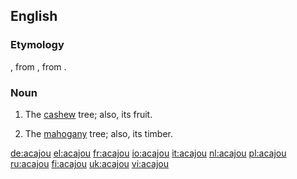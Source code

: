 ==English==
===Etymology===
{{etyl|fr}}, from {{etyl|pt}} {{term|acajú|lang=pt}}, from {{etyl|tup|en}} {{term|acajuba}}.

===Noun===
{{en-noun}}

#{{trees}} The [[cashew]] tree; also, its fruit.
#{{trees}} The [[mahogany]] tree; also, its timber.

[[de:acajou]]
[[el:acajou]]
[[fr:acajou]]
[[io:acajou]]
[[it:acajou]]
[[nl:acajou]]
[[pl:acajou]]
[[ru:acajou]]
[[fi:acajou]]
[[uk:acajou]]
[[vi:acajou]]